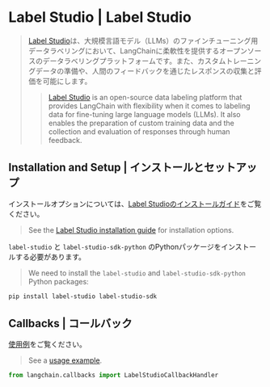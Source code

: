 # Label Studio | Label Studio

> [Label Studio](https://labelstud.io/guide/get_started)は、大規模言語モデル（LLMs）のファインチューニング用データラベリングにおいて、LangChainに柔軟性を提供するオープンソースのデータラベリングプラットフォームです。また、カスタムトレーニングデータの準備や、人間のフィードバックを通じたレスポンスの収集と評価を可能にします。
>
> > [Label Studio](https://labelstud.io/guide/get_started) is an open-source data labeling platform that provides LangChain with flexibility when it comes to labeling data for fine-tuning large language models (LLMs). It also enables the preparation of custom training data and the collection and evaluation of responses through human feedback.

## Installation and Setup | インストールとセットアップ

インストールオプションについては、[Label Studioのインストールガイド](https://labelstud.io/guide/install)をご覧ください。

> See the [Label Studio installation guide](https://labelstud.io/guide/install) for installation options.

`label-studio` と `label-studio-sdk-python` のPythonパッケージをインストールする必要があります。

> We need to install the  `label-studio` and `label-studio-sdk-python` Python packages:

```bash
pip install label-studio label-studio-sdk
```

## Callbacks | コールバック

[使用例](/docs/integrations/callbacks/labelstudio)をご覧ください。

> See a [usage example](/docs/integrations/callbacks/labelstudio).

```python
from langchain.callbacks import LabelStudioCallbackHandler
```

